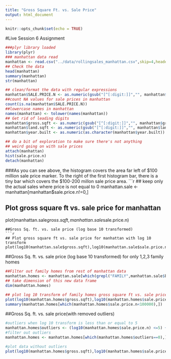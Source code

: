 ---
title: "Gross Square Ft. vs. Sale Price"
output: html_document
---

```{r setup, include=FALSE}
knitr::opts_chunk$set(echo = TRUE)
```
#Live Session 6 Assignment
```{r}
###plyr library loaded
library(plyr)
### manhattan data read
manhattan <- read.csv("../data/rollingsales_manhattan.csv",skip=4,header=TRUE)
## Check the data
head(manhattan)
summary(manhattan)
str(manhattan)

## clean/format the data with regular expressions
manhattan$SALE.PRICE.N <- as.numeric(gsub("[^[:digit:]]","", manhattan$SALE.PRICE))
##count NA values for sale prices in manhattan
count(is.na(manhattan$SALE.PRICE.N))
##lowercase names in manhattan
names(manhattan) <- tolower(names(manhattan)) 
## Get rid of leading digits
manhattan$gross.sqft <- as.numeric(gsub("[^[:digit:]]","", manhattan$gross.square.feet))
manhattan$land.sqft <- as.numeric(gsub("[^[:digit:]]","", manhattan$land.square.feet))
manhattan$year.built <- as.numeric(as.character(manhattan$year.built))

## do a bit of exploration to make sure there's not anything
## weird going on with sale prices
attach(manhattan)
hist(sale.price.n) 
detach(manhattan)
```
###As you can see above, the histogram covers the area far left of $100 million sale price marker. To the right of the first histogram bar, there is a tiny bar which covers the $100-200 millon sale price area.
```{r}

## keep only the actual sales where price is not equal to 0
manhattan.sale <- manhattan[manhattan$sale.price.n!=0,]

## Plot gross square ft vs. sale price for manhattan
plot(manhattan.sale$gross.sqft,manhattan.sale$sale.price.n)

```
##Gross Sq. ft. vs. sale price (log base 10 transformed)
```{r}
## Plot gross square ft vs. sale price for manhattan with log 10 transform
plot(log10(manhattan.sale$gross.sqft),log10(manhattan.sale$sale.price.n))
```
##Gross Sq. ft. vs. sale price (log base 10 transformed) for only 1,2,3 family homes
```{r}

##Filter out family homes from rest of manhattan data
manhattan.homes <- manhattan.sale[which(grepl("FAMILY",manhattan.sale$building.class.category)),]
## take dimension of this new data frame
dim(manhattan.homes)

## plot log 10 transform of family homes gross square ft vs. sale price
plot(log10(manhattan.homes$gross.sqft),log10(manhattan.homes$sale.price.n))
summary(manhattan.homes[which(manhattan.homes$sale.price.n<100000),])
```
##Gross Sq. ft. vs. sale price(with removed outliers)
```{r}
#outliers when log 10 transform is less than or equal to 5
manhattan.homes$outliers <- (log10(manhattan.homes$sale.price.n) <=5) + 0
#filter out outliers
manhattan.homes <- manhattan.homes[which(manhattan.homes$outliers==0),]

#plot data without outliers
plot(log10(manhattan.homes$gross.sqft),log10(manhattan.homes$sale.price.n))
```

